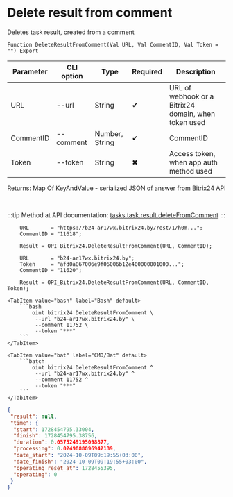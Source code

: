 ﻿---
sidebar_position: 8
---


# Delete result from comment
 Deletes task result, created from a comment



`Function DeleteResultFromComment(Val URL, Val CommentID, Val Token = "") Export`

  | Parameter | CLI option | Type | Required | Description |
  |-|-|-|-|-|
  | URL | --url | String | &#x2714; | URL of webhook or a Bitrix24 domain, when token used |
  | CommentID | --comment | Number, String | &#x2714; | CommentID |
  | Token | --token | String | &#x2716; | Access token, when app auth method used |

  
  Returns:  Map Of KeyAndValue - serialized JSON of answer from Bitrix24 API

<br/>

:::tip
Method at API documentation: [tasks.task.result.deleteFromComment](https://dev.1c-bitrix.ru/rest_help/tasks/task/tasks/tasks_task_result_deleteFromComment.php)
:::
<br/>



```bsl title="1C:Enterprise/OneScript code example"
    URL       = "https://b24-ar17wx.bitrix24.by/rest/1/h0m...";
    CommentID = "11618";

    Result = OPI_Bitrix24.DeleteResultFromComment(URL, CommentID);

    URL       = "b24-ar17wx.bitrix24.by";
    Token     = "afd0a867006e9f06006b12e400000001000...";
    CommentID = "11620";

    Result = OPI_Bitrix24.DeleteResultFromComment(URL, CommentID, Token);
```
 

 <Tabs>
  
    <TabItem value="bash" label="Bash" default>
        ```bash
            oint bitrix24 DeleteResultFromComment \
             --url "b24-ar17wx.bitrix24.by" \
             --comment 11752 \
             --token "***"
        ```
    </TabItem>
  
    <TabItem value="bat" label="CMD/Bat" default>
        ```batch
            oint bitrix24 DeleteResultFromComment ^
             --url "b24-ar17wx.bitrix24.by" ^
             --comment 11752 ^
             --token "***"
        ```
    </TabItem>
</Tabs>


```json title="Result"
{
 "result": null,
 "time": {
  "start": 1728454795.33004,
  "finish": 1728454795.38756,
  "duration": 0.0575249195098877,
  "processing": 0.0249888896942139,
  "date_start": "2024-10-09T09:19:55+03:00",
  "date_finish": "2024-10-09T09:19:55+03:00",
  "operating_reset_at": 1728455395,
  "operating": 0
 }
}
```

